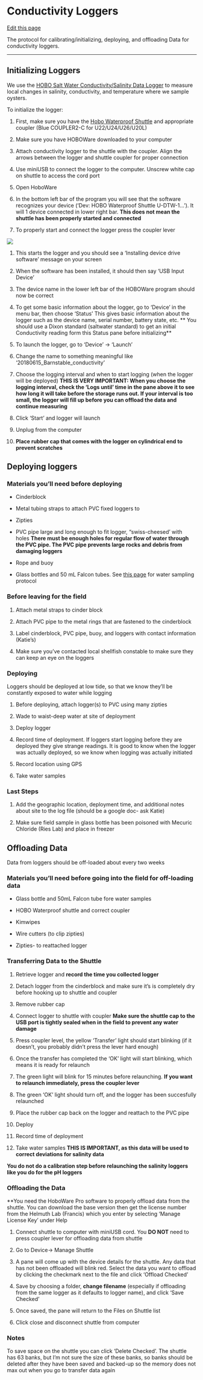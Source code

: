 # Conductivity Loggers

[Edit this page](https://github.com/DrK-Lo/lotterhoslabprotocols/edit/main/field_conductivityloggers.qmd)

The protocol for calibrating/initializing, deploying, and offloading Data for conductivity loggers.

------------------------------------------------------------------------

## **Initializing Loggers** {.unnumbered}

We use the [HOBO Salt Water Conductivity/Salinity Data Logger](http://www.onsetcomp.com/products/data-loggers/u24-002-c) to measure local changes in salinity, conductivity, and temperature where we sample oysters.

To initialize the logger:

1.  First, make sure you have the [Hobo Waterproof Shuttle](http://www.onsetcomp.com/products/communications/u-dtw-1) and appropriate coupler (Blue COUPLER2-C for U22/U24/U26/U20L)

2.  Make sure you have HOBOWare downloaded to your computer

3.  Attach conductivity logger to the shuttle with the coupler. Align the arrows between the logger and shuttle coupler for proper connection

4.  Use miniUSB to connect the logger to the computer. Unscrew white cap on shuttle to access the cord port

5.  Open HoboWare

6.  In the bottom left bar of the program you will see that the software recognizes your device ('Dev: HOBO Waterproof Shuttle U-DTW-1...'). It will 1 device connected in lower right bar. **This does not mean the shuttle has been properly started and connected**

7.  To properly start and connect the logger press the coupler lever

![](img/couplerlever.jpg)

1.  This starts the logger and you should see a 'Installing device drive software' message on your screen

2.  When the software has been installed, it should then say 'USB Input Device'

3.  The device name in the lower left bar of the HOBOWare program should now be correct

4.  To get some basic information about the logger, go to 'Device' in the menu bar, then choose 'Status' This gives basic information about the logger such as the device name, serial number, battery state, etc. \*\* You should use a Dixon standard (saltwater standard) to get an initial Conductivity reading form this Status pane before initializing\*\*

5.  To launch the logger, go to 'Device' -\> 'Launch'

6.  Change the name to something meaningful like '20180615_Barnstable_conductivity'

7.  Choose the logging interval and when to start logging (when the logger will be deployed) **THIS IS VERY IMPORTANT: When you choose the logging interval, check the 'Logs until' time in the pane above it to see how long it will take before the storage runs out. If your interval is too small, the logger will fill up before you can offload the data and continue measuring**

8.  Click 'Start' and logger will launch

9.  Unplug from the computer

10. **Place rubber cap that comes with the logger on cylindrical end to prevent scratches**

## **Deploying loggers** {.unnumbered}

### **Materials you'll need before deploying** {.unnumbered}

-   Cinderblock

-   Metal tubing straps to attach PVC fixed loggers to

-   Zipties

-   PVC pipe large and long enough to fit logger, "swiss-cheesed' with holes **There must be enough holes for regular flow of water through the PVC pipe. The PVC pipe prevents large rocks and debris from damaging loggers**

-   Rope and buoy

-   Glass bottles and 50 mL Falcon tubes. See [this page](https://drk-lo.github.io/lotterhoslabprotocols/field_watersampling.html) for water sampling protocol

### **Before leaving for the field** {.unnumbered}

1.  Attach metal straps to cinder block

2.  Attach PVC pipe to the metal rings that are fastened to the cinderblock

3.  Label cinderblock, PVC pipe, buoy, and loggers with contact information (Katie's)

4.  Make sure you've contacted local shellfish constable to make sure they can keep an eye on the loggers

### **Deploying** {.unnumbered}

Loggers should be deployed at low tide, so that we know they'll be constantly exposed to water while logging

1.  Before deploying, attach logger(s) to PVC using many zipties

2.  Wade to waist-deep water at site of deployment

3.  Deploy logger

4.  Record time of deployment. If loggers start logging before they are deployed they give strange readings. It is good to know when the logger was actually deployed, so we know when logging was actually initiated

5.  Record location using GPS

6.  Take water samples

### **Last Steps** {.unnumbered}

1.  Add the geographic location, deployment time, and additional notes about site to the log file (should be a google doc- ask Katie)

2.  Make sure field sample in glass bottle has been poisoned with Mecuric Chloride (Ries Lab) and place in freezer

## **Offloading Data** {.unnumbered}

Data from loggers should be off-loaded about every two weeks

### **Materials you'll need before going into the field for off-loading data** {.unnumbered}

-   Glass bottle and 50mL Falcon tube fore water samples

-   HOBO Waterproof shuttle and correct coupler

-   Kimwipes

-   Wire cutters (to clip zipties)

-   Zipties- to reattached logger

### **Transferring Data to the Shuttle** {.unnumbered}

1.  Retrieve logger and **record the time you collected logger**

2.  Detach logger from the cinderblock and make sure it's is completely dry before hooking up to shuttle and coupler

3.  Remove rubber cap

4.  Connect logger to shuttle with coupler **Make sure the shuttle cap to the USB port is tightly sealed when in the field to prevent any water damage**

5.  Press coupler level, the yellow 'Transfer' light should start blinking (if it doesn't, you probably didn't press the lever hard enough)

6.  Once the transfer has completed the 'OK' light will start blinking, which means it is ready for relaunch

7.  The green light will blink for 15 minutes before relaunching. **If you want to relaunch immediately, press the coupler lever**

8.  The green 'OK' light should turn off, and the logger has been succesfully relaunched

9.  Place the rubber cap back on the logger and reattach to the PVC pipe

10. Deploy

11. Record time of deployment

12. Take water samples **THIS IS IMPORTANT, as this data will be used to correct deviations for salinity data**

**You do not do a calibration step before relaunching the salinity loggers like you do for the pH loggers**

### **Offloading the Data** {.unnumbered}

\*\*You need the HoboWare Pro software to properly offload data from the shuttle. You can download the base version then get the license number from the Helmuth Lab (Francis) which you enter by selecting 'Manage License Key' under Help

1.  Connect shuttle to computer with miniUSB cord. You **DO NOT** need to press coupler lever for offloading data from shuttle

2.  Go to Device-\> Manage Shuttle

3.  A pane will come up with the device details for the shuttle. Any data that has not been offloaded will blink red. Select the data you want to offload by clicking the checkmark next to the file and click 'Offload Checked'

4.  Save by choosing a folder, **change filename** (especially if offloading from the same logger as it defaults to logger name), and click 'Save Checked'

5.  Once saved, the pane will return to the Files on Shuttle list

6.  Click close and disconnect shuttle from computer

### **Notes** {.unnumbered}

To save space on the shuttle you can click 'Delete Checked'. The shuttle has 63 banks, but I'm not sure the size of these banks, so banks should be deleted after they have been saved and backed-up so the memory does not max out when you go to transfer data again
